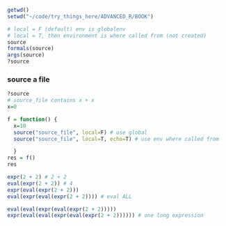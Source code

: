 
```r
getwd()
setwd("~/code/try_things_here/ADVANCED_R/BOOK")

# local = F (default) env is globalenv
# local = T, then environment is where called from (not created)
source
formals(source)
args(source)
?source
```

### source a file

```r
?source
# source_file contains x + x
x=0

f = function() {
  x=10
  source("source_file", local=F) # use global
  source("source_file", local=T, echo=T) # use env where called from 

  }
res = f()
res
```

```r
expr(2 + 2) # 2 + 2
eval(expr(2 + 2)) # 4
expr(eval(expr(2 + 2)))
eval(expr(eval(expr(2 + 2)))) # eval ALL

eval(eval(expr(eval(expr(2 + 2)))))
expr(eval(eval(expr(eval(expr(2 + 2)))))) # one long expression

```
